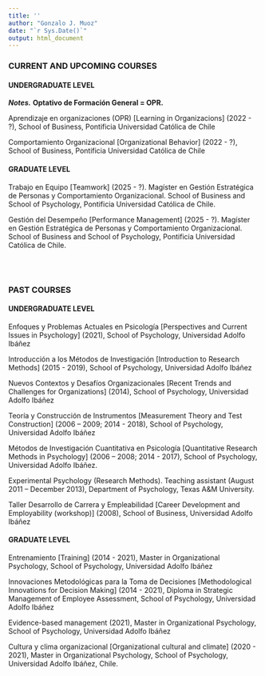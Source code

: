 ```yaml
---
title: ''
author: "Gonzalo J. Muoz"
date: "`r Sys.Date()`"
output: html_document
---
```


### CURRENT AND UPCOMING COURSES
#### **UNDERGRADUATE LEVEL**

***Notes.*** **Optativo de Formación General = OPR.**

Aprendizaje en organizaciones (OPR) [Learning in Organizacions] (2022 - ?), School of Business, Pontificia Universidad Católica de Chile

Comportamiento Organizacional [Organizational Behavior] (2022 - ?), School of Business, Pontificia Universidad Católica de Chile

#### **GRADUATE LEVEL**

Trabajo en Equipo [Teamwork] (2025 - ?). Magíster en Gestión Estratégica de Personas y Comportamiento Organizacional. School of Business and School of Psychology, Pontificia Universidad Católica de Chile.

Gestión del Desempeño [Performance Management] (2025 - ?). Magíster en Gestión Estratégica de Personas y Comportamiento Organizacional. School of Business and School of Psychology, Pontificia Universidad Católica de Chile.

<br><br>

### PAST COURSES
#### **UNDERGRADUATE LEVEL**

Enfoques y Problemas Actuales en Psicología [Perspectives and Current Issues in Psychology] (2021), School of Psychology, Universidad Adolfo Ibáñez
	
Introducción a los Métodos de Investigación [Introduction to Research Methods] (2015 - 2019), School of Psychology, Universidad Adolfo Ibáñez

Nuevos Contextos y Desafíos Organizacionales [Recent Trends and Challenges for Organizations] (2014), School of Psychology, Universidad Adolfo Ibáñez

Teoría y Construcción de Instrumentos [Measurement Theory and Test Construction] (2006 – 2009; 2014 - 2018), School of Psychology, Universidad Adolfo Ibáñez

Métodos de Investigación Cuantitativa en Psicología [Quantitative Research Methods in Psychology] (2006 – 2008; 2014 - 2017), School of Psychology, Universidad Adolfo Ibáñez.

Experimental Psychology (Research Methods). Teaching assistant (August 2011 – December 2013), Department of Psychology, Texas A&M University.

Taller Desarrollo de Carrera y Empleabilidad [Career Development and Employability (workshop)] (2008), School of Business, Universidad Adolfo Ibáñez

#### **GRADUATE LEVEL**

Entrenamiento [Training] (2014 - 2021), Master in Organizational Psychology, School of Psychology, Universidad Adolfo Ibáñez

Innovaciones Metodológicas para la Toma de Decisiones [Methodological Innovations for Decision Making] (2014 - 2021), Diploma in Strategic Management of Employee Assessment, School of Psychology, Universidad Adolfo Ibáñez

Evidence-based management (2021), Master in Organizational Psychology, School of Psychology, Universidad Adolfo Ibáñez

Cultura y clima organizacional [Organizational cultural and climate] (2020 - 2021), Master in Organizational Psychology, School of Psychology, Universidad Adolfo Ibáñez, Chile.
